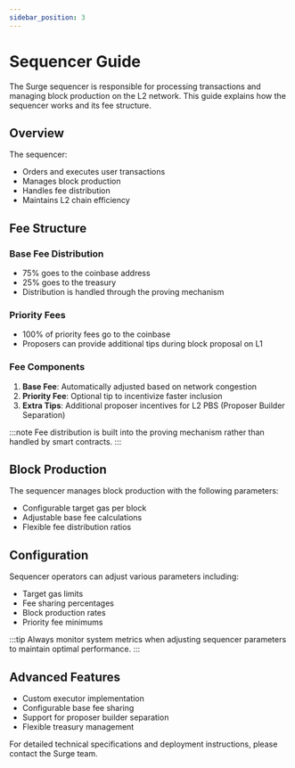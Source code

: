 ```yaml
---
sidebar_position: 3
---
```


# Sequencer Guide

The Surge sequencer is responsible for processing transactions and managing block production on the L2 network. This guide explains how the sequencer works and its fee structure.

## Overview

The sequencer:

- Orders and executes user transactions
- Manages block production
- Handles fee distribution
- Maintains L2 chain efficiency

## Fee Structure

### Base Fee Distribution

- 75% goes to the coinbase address
- 25% goes to the treasury
- Distribution is handled through the proving mechanism

### Priority Fees

- 100% of priority fees go to the coinbase
- Proposers can provide additional tips during block proposal on L1

### Fee Components

1. **Base Fee**: Automatically adjusted based on network congestion
2. **Priority Fee**: Optional tip to incentivize faster inclusion
3. **Extra Tips**: Additional proposer incentives for L2 PBS (Proposer Builder Separation)

:::note
Fee distribution is built into the proving mechanism rather than handled by smart contracts.
:::

## Block Production

The sequencer manages block production with the following parameters:

- Configurable target gas per block
- Adjustable base fee calculations
- Flexible fee distribution ratios

## Configuration

Sequencer operators can adjust various parameters including:

- Target gas limits
- Fee sharing percentages
- Block production rates
- Priority fee minimums

:::tip
Always monitor system metrics when adjusting sequencer parameters to maintain optimal performance.
:::

## Advanced Features

- Custom executor implementation
- Configurable base fee sharing
- Support for proposer builder separation
- Flexible treasury management

For detailed technical specifications and deployment instructions, please contact the Surge team.

